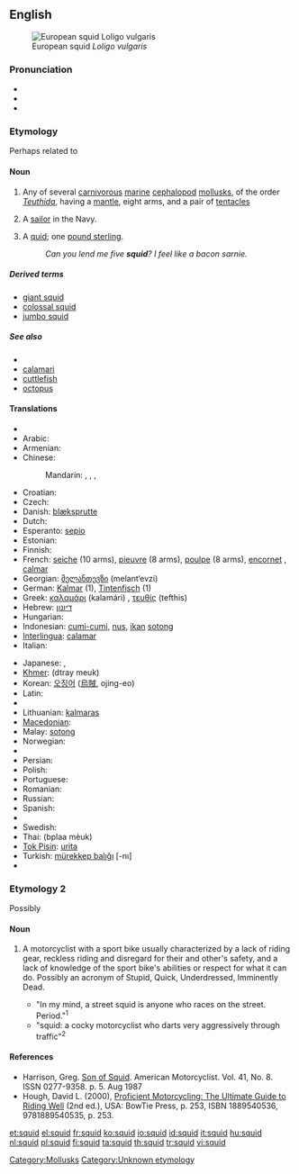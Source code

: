 {{also|SQUID}}
==English==
[[Image:Loligo vulgaris.jpg|thumb|right|European squid ''Loligo vulgaris'']]

===Pronunciation===
* {{IPA|/skwɪd/}}
* {{audio|en-us-squid.ogg|Audio (US)}}
* {{rhymes|ɪd}}

===Etymology===
{{Unk.}} Perhaps related to {{term|squirt}}

====Noun====
{{en-noun|pl2=squid}}

# Any of several [[carnivorous]] [[marine]] [[cephalopod]] [[mollusk]]s, of the order ''[[Teuthida]]'', having a [[mantle]], eight arms, and a pair of [[tentacle]]s
# {{context|mildly|pejorative}} A [[sailor]] in the Navy.
# {{UK|slang|humorous|rare}} A [[quid]]; one [[pound sterling]].
#: ''Can you lend me five '''squid'''? I feel like a bacon sarnie.''

=====Derived terms=====
* [[giant squid]]
* [[colossal squid]]
* [[jumbo squid]]

=====See also=====
*{{pedia}}
* [[calamari]]
* [[cuttlefish]]
* [[octopus]]

====Translations====
{{trans-top|sea animal}}
* {{trreq|Albanian}}
* Arabic: {{t|ar|حبار|m|tr=Habbaar|sc=Arab}}
* Armenian: {{t-|hy|կաղամար|tr=kaġamar|sc=Armn|xs=Armenian}}
* Chinese:
*: Mandarin: {{t-|cmn|烏賊|sc=Hani|xs=Mandarin}}, {{t|cmn|乌贼|tr=wūzéi|sc=Hani|xs=Mandarin}}, {{t-|cmn|魷魚|sc=Hani|xs=Mandarin}}, {{t-|cmn|鱿鱼|tr=yóuyú|sc=Hani|xs=Mandarin}}
* Croatian: {{t-|hr|lignja|f}}
* Czech: {{t-|cs|krakatice|f}}
* Danish: [[blæksprutte]] {{c}}
* Dutch: {{t+|nl|inktvis|m}}
* Esperanto: [[sepio]]
* Estonian: {{t|et|kalmaar}}
* Finnish: {{t+|fi|mustekala}}
* French: [[seiche]] {{f}} (10 arms), [[pieuvre]] {{f}} (8 arms), [[poulpe]] {{f}} (8 arms), [[encornet]] {{m}}, [[calmar]] {{m}}
* Georgian: [[მელანთევზი]] (melant‘evzi)
* German: [[Kalmar]] {{m}} (1), [[Tintenfisch]] {{m}} (1)
* Greek: [[καλαμάρι]] (kalamári) {{n}}, [[τευθίς]] (tefthis) {{f}}
* Hebrew: [[דיונון]]
* Hungarian: {{t+|hu|tintahal}}
* Indonesian: [[cumi-cumi]], [[nus]], [[ikan]] [[sotong]]
* [[Interlingua]]: [[calamar]]
* Italian: {{t+|it|calamaro|m}}
{{trans-mid}}
* Japanese: {{t-|ja|イカ|tr=ika|sc=Jpan}}, {{t+|ja|烏賊|tr=ika|sc=Jpan}}
* [[Khmer]]: {{Khmr|[[ត្រី​មឹក]]}} (dtray meuk)
* Korean: [[오징어]] ([[烏賊]], ojing-eo)
* Latin: {{t-|la|loligo|f|alt=lōlīgō}}
* {{trreq|Latvian}}
* Lithuanian: [[kalmaras]] {{m}}
* [[Macedonian]]: {{t|mk|лигња|f|tr=lígnja|sc=Cyrl|xs=Macedonian}}
* Malay: [[sotong]]
* Norwegian: {{t+|no|akkar|m}}
* {{trreq|Old English}}
* Persian: {{t|fa|سرپاور دم‌کل|sc=fa-Arab|xs=Persian}}
* Polish: {{t+|pl|kalmar}}
* Portuguese: {{t+|pt|lula|f}}
* Romanian: {{t-|ro|calmar|m}}
* Russian: {{t|ru|кальмар|m|tr=kal’már|sc=Cyrl}}
* Spanish: {{t+|es|calamar|m}}
* {{trreq|Swahili}}
* Swedish: {{t-|sv|bläckfisk|c}}
* Thai: {{Thai|[[ปลาหมึก]]}} (bplaa mèuk)
* [[Tok Pisin]]: [[urita]]
* Turkish: [[mürekkep balığı]] [-nı]
* {{trreq|Vietnamese}}
{{trans-bottom}}

===Etymology 2===
Possibly {{blend|stupid|quick}}

====Noun====
{{en-noun}}

# {{slang|motorcycling|pejorative}} A motorcyclist with a sport bike usually characterized by a lack of riding gear, reckless riding and disregard for their and other's safety, and a lack of knowledge of the sport bike's abilities or respect for what it can do. Possibly an acronym of Stupid, Quick, Underdressed, Imminently Dead.
#* "In my mind, a street squid is anyone who races on the street.  Period."<sup>1</sup>
#* "squid:  a cocky motorcyclist who darts very aggressively through traffic"<sup>2</sup>

====References====
* Harrison, Greg.  [http://books.google.com/books?id=SPkDAAAAMBAJ&pg=PA5-IA1&dq=squid Son of Squid].  American Motorcyclist. Vol. 41, No. 8.  ISSN 0277-9358.  p. 5.  Aug 1987
* Hough, David L. (2000), [http://books.google.com/books?id=yeAIAIxS-cgC&q Proficient Motorcycling: The Ultimate Guide to Riding Well] (2nd ed.), USA: BowTie Press, p. 253, ISBN 1889540536, 9781889540535, p. 253.
<!--SOED-->

[[Category:Mollusks]]
[[Category:Unknown etymology]]

[[et:squid]]
[[el:squid]]
[[fr:squid]]
[[ko:squid]]
[[io:squid]]
[[id:squid]]
[[it:squid]]
[[hu:squid]]
[[nl:squid]]
[[pl:squid]]
[[fi:squid]]
[[ta:squid]]
[[th:squid]]
[[tr:squid]]
[[vi:squid]]